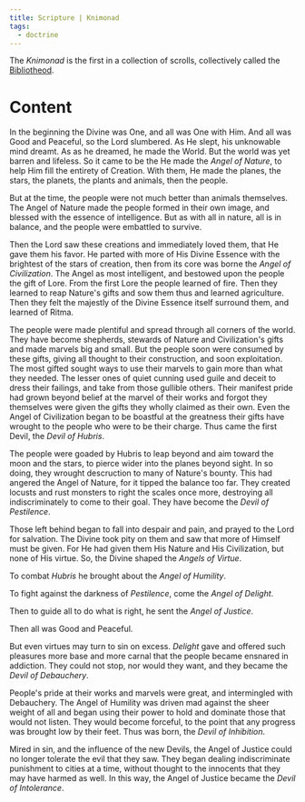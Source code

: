 ```yaml
---
title: Scripture | Knimonad
tags:
  - doctrine
---
```


The *Knimonad* is the first in a collection of scrolls, collectively called the
[Bibliotheod](/world/religions/divine-masochism/orthodox/doctrine/bibliotheod/).

# Content

In the beginning the Divine was One, and all was One with Him. And all was Good
and Peaceful, so the Lord slumbered. As He slept, his unknowable mind dreamt. As
as he dreamed, he made the World. But the world was yet barren and lifeless. So
it came to be the He made the *Angel of Nature*, to help Him fill the entirety
of Creation. With them, He made the planes, the stars, the planets, the plants
and animals, then the people.

But at the time, the people were not much better than animals themselves. The
Angel of Nature made the people formed in their own image, and blessed with the
essence of intelligence. But as with all in nature, all is in balance, and the
people were embattled to survive.

Then the Lord saw these creations and immediately loved them, that He gave them
his favor. He parted with more of His Divine Essence with the brightest of the
stars of creation, then from its core was borne the *Angel of Civilization*. The
Angel as most intelligent, and bestowed upon the people the gift of Lore. From
the first Lore the people learned of fire. Then they learned to reap Nature's
gifts and sow them thus and learned agriculture. Then they felt the majestly of
the Divine Essence itself surround them, and learned of Ritma.

The people were made plentiful and spread through all corners of the world. They
have become shepherds, stewards of Nature and Civilization's gifts and made
marvels big and small. But the people soon were consumed by these gifts, giving
all thought to their construction, and soon exploitation. The most gifted sought
ways to use their marvels to gain more than what they needed. The lesser ones of
quiet cunning used guile and deceit to dress their failings, and take from those
gullible others. Their manifest pride had grown beyond belief at the marvel of
their works and forgot they themselves were given the gifts they wholly claimed
as their own. Even the Angel of Civilization began to be boastful at the
greatness their gifts have wrought to the people who were to be their charge.
Thus came the first Devil, the *Devil of Hubris*.

The people were goaded by Hubris to leap beyond and aim toward the moon and the
stars, to pierce wider into the planes beyond sight. In so doing, they wrought
descruction to many of Nature's bounty. This had angered the Angel of Nature,
for it tipped the balance too far. They created locusts and rust monsters to
right the scales once more, destroying all indiscriminately to come to their
goal. They have become the *Devil of Pestilence*.

Those left behind began to fall into despair and pain, and prayed to the Lord
for salvation. The Divine took pity on them and saw that more of Himself must be
given. For He had given them His Nature and His Civilization, but none of His
virtue. So, the Divine shaped the *Angels of Virtue*.

To combat *Hubris* he brought about the *Angel of Humility*.

To fight against the darkness of *Pestilence*, come the *Angel of Delight*.

Then to guide all to do what is right, he sent the *Angel of Justice*.

Then all was Good and Peaceful.

But even virtues may turn to sin on excess. *Delight* gave and offered such
pleasures more base and more carnal that the people became ensnared in
addiction. They could not stop, nor would they want, and they became the *Devil
of Debauchery*.

People's pride at their works and marvels were great, and intermingled with
Debauchery. The Angel of Humility was driven mad against the sheer weight of all
and began using their power to hold and dominate those that would not listen.
They would become forceful, to the point that any progress was brought low by
their feet. Thus was born, the *Devil of Inhibition*.

Mired in sin, and the influence of the new Devils, the Angel of Justice could no
longer tolerate the evil that they saw. They began dealing indiscriminate
punishment to cities at a time, without thought to the innocents that they may
have harmed as well. In this way, the Angel of Justice became the *Devil of
Intolerance*.
